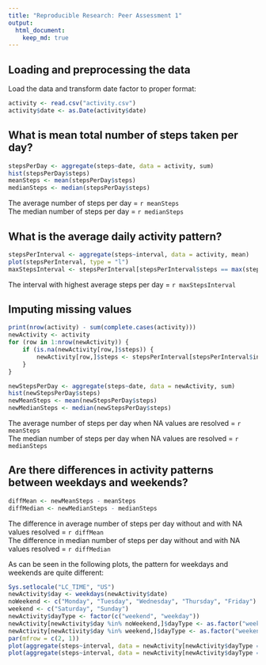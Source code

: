 ```yaml
---
title: "Reproducible Research: Peer Assessment 1"
output: 
  html_document:
    keep_md: true
---
```



## Loading and preprocessing the data

Load the data and transform date factor to proper format:

```r
activity <- read.csv("activity.csv")
activity$date <- as.Date(activity$date)
```


## What is mean total number of steps taken per day?

```r
stepsPerDay <- aggregate(steps~date, data = activity, sum)
hist(stepsPerDay$steps)
meanSteps <- mean(stepsPerDay$steps)
medianSteps <- median(stepsPerDay$steps)
```
The average number of steps per day = `r meanSteps`  
The median number of steps per day = `r medianSteps`  


## What is the average daily activity pattern?

```r
stepsPerInterval <- aggregate(steps~interval, data = activity, mean)
plot(stepsPerInterval, type = "l")
maxStepsInterval <- stepsPerInterval[stepsPerInterval$steps == max(stepsPerInterval$steps), 1]
```
The interval with highest average steps per day = `r maxStepsInterval`  


## Imputing missing values

```r
print(nrow(activity) - sum(complete.cases(activity)))
newActivity <- activity
for (row in 1:nrow(newActivity)) {
    if (is.na(newActivity[row,]$steps)) {
        newActivity[row,]$steps <- stepsPerInterval[stepsPerInterval$interval == newActivity[row,]$interval,]$steps
    }
}

newStepsPerDay <- aggregate(steps~date, data = newActivity, sum)
hist(newStepsPerDay$steps)
newMeanSteps <- mean(newStepsPerDay$steps)
newMedianSteps <- median(newStepsPerDay$steps)

```
The average number of steps per day when NA values are resolved = `r meanSteps`  
The median number of steps per day when NA values are resolved = `r medianSteps`  


## Are there differences in activity patterns between weekdays and weekends?

```r
diffMean <- newMeanSteps - meanSteps
diffMedian <- newMedianSteps - medianSteps
```
The difference in average number of steps per day without and with NA values resolved = `r diffMean`  
The difference in median number of steps per day without and with NA values resolved = `r diffMedian`  

As can be seen in the following plots, the pattern for weekdays and weekends are quite different:
```r
Sys.setlocale("LC_TIME", "US")
newActivity$day <- weekdays(newActivity$date)
noWeekend <- c("Monday", "Tuesday", "Wednesday", "Thursday", "Friday")
weekend <- c("Saturday", "Sunday")
newActivity$dayType <- factor(c("weekend", "weekday"))
newActivity[newActivity$day %in% noWeekend,]$dayType <- as.factor("weekday")
newActivity[newActivity$day %in% weekend,]$dayType <- as.factor("weekend")
par(mfrow = c(2, 1))
plot(aggregate(steps~interval, data = newActivity[newActivity$dayType == "weekday",], mean), type = "l")
plot(aggregate(steps~interval, data = newActivity[newActivity$dayType == "weekend",], mean), type = "l")
```



